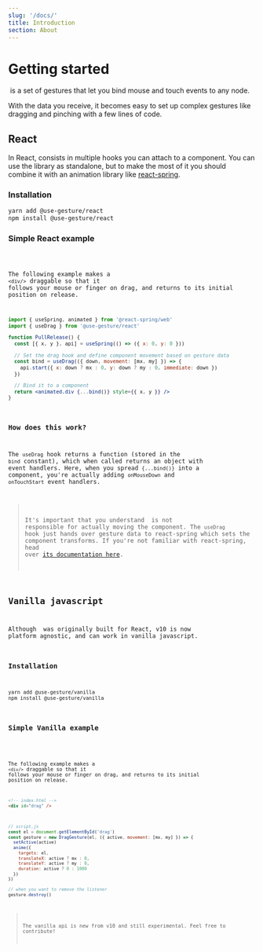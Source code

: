 ```yaml
---
slug: '/docs/'
title: Introduction
section: About
---
```



# Getting started

&zwnj;<UseGesture /> is a set of gestures that let you bind mouse and touch events to any node.

With the data you receive, it becomes easy to set up complex gestures like dragging and pinching with a few lines of code.

## React

In React, <UseGesture pkg="react"/> consists in multiple hooks you can attach to a component. You can use the library as standalone, but to make the most of it you should combine it with an animation library like [react-spring](https://github.com/pmndrs/react-spring).

### Installation

```bash
yarn add @use-gesture/react
npm install @use-gesture/react
```

### Simple React example

<Code id="PullRelease" />

The following example makes a <EasterDiv><code>&lt;div/&gt;</code></EasterDiv> draggable so that it follows your mouse or finger on drag, and returns to its initial position on release.

```jsx
import { useSpring, animated } from '@react-spring/web'
import { useDrag } from '@use-gesture/react'

function PullRelease() {
  const [{ x, y }, api] = useSpring(() => ({ x: 0, y: 0 }))

  // Set the drag hook and define component movement based on gesture data
  const bind = useDrag(({ down, movement: [mx, my] }) => {
    api.start({ x: down ? mx : 0, y: down ? my : 0, immediate: down })
  })

  // Bind it to a component
  return <animated.div {...bind()} style={{ x, y }} />
}
```

### How does this work?

The `useDrag` hook returns a function (stored in the `bind` constant), which when called returns an object with event handlers. Here, when you spread `{...bind()}` into a component, you're actually adding `onMouseDown` and `onTouchStart` event handlers.

> It's important that you understand <UseGesture pkg="react" /> is not responsible for actually moving the component. The `useDrag` hook just hands over gesture data to react-spring which sets the component transforms. If you're not familiar with react-spring, head over [its documentation here](https://react-spring.io).

## Vanilla javascript

Although <UseGesture /> was originally built for React, v10 is now platform agnostic, and can work in vanilla javascript.

### Installation

```bash
yarn add @use-gesture/vanilla
npm install @use-gesture/vanilla
```

### Simple Vanilla example

<Code id="Vanilla" />

The following example makes a <EasterDiv><code>&lt;div/&gt;</code></EasterDiv> draggable so that it follows your mouse or finger on drag, and returns to its initial position on release.

```html
<!-- index.html -->
<div id="drag" />
```

```js
// script.js
const el = document.getElementById('drag')
const gesture = new DragGesture(el, ({ active, movement: [mx, my] }) => {
  setActive(active)
  anime({
    targets: el,
    translateX: active ? mx : 0,
    translateY: active ? my : 0,
    duration: active ? 0 : 1000
  })
})

// when you want to remove the listener
gesture.destroy()
```

> The vanilla api is new from v10 and still experimental. Feel free to contribute!
